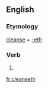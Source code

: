 ==English==

===Etymology===
[[cleanse]] + [[-eth]]

===Verb===
{{infl|en|verb form}}

# {{archaic third-person singular of|cleanse}}

[[fr:cleanseth]]